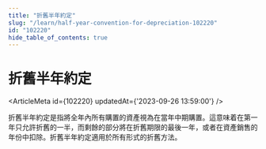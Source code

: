 ```yaml
---
title: "折舊半年約定"
slug: "/learn/half-year-convention-for-depreciation-102220"
id: "102220"
hide_table_of_contents: true
---
```



# 折舊半年約定

<ArticleMeta id={102220} updatedAt={'2023-09-26 13:59:00'} />
<div className='border-solid border-b border-t-0 my-4 border-[var(--ifm-color-gray-300)]' />

折舊半年約定是指將全年內所有購置的資產視為在當年中期購置。這意味着在第一年只允許折舊的一半，而剩餘的部分將在折舊期限的最後一年，或者在資產銷售的年份中扣除。折舊半年約定適用於所有形式的折舊方法。
